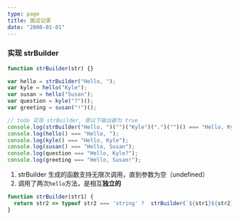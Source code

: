 ```yaml
---
type: page
title: 面试记录
date: "2000-01-01"
---
```


### 实现 strBuilder

```js
function strBuilder(str) {}

var hello = strBuilder("Hello, ");
var kyle = hello("Kyle");
var susan = hello("Susan");
var question = kyle("?")();
var greeting = susan("!")();

// todo 实现 strBuilder, 使以下输出都为 true
console.log(strBuilder("Hello, ")("")("Kyle")(".")("")() === "Hello, Kyle.");
console.log(hello() === "Hello, ");
console.log(kyle() === "Hello, Kyle");
console.log(susan() === "Hello, Susan");
console.log(question === "Hello, Kyle?");
console.log(greeting === "Hello, Susan!");
```

1. strBuilder 生成的函数支持无限次调用，直到参数为空（undefined）
2. 调用了两次`hello`方法，是相互**独立的**

```js
function strBuilder(str1) {
  return str2 => typeof str2 === 'string' ?  strBuilder(`${str1}${str2}` : str1
}
```
